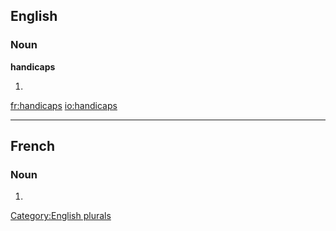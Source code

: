 
==English==

===Noun===
'''handicaps'''

# {{plural of|[[handicap]]}}

[[Category:English plurals]]

[[fr:handicaps]]
[[io:handicaps]]

----
==French==

===Noun===
{{infl|fr|plural}} {{m|p}}

# {{plural of|handicap|lang=French}}


{{rfc-auto}}
